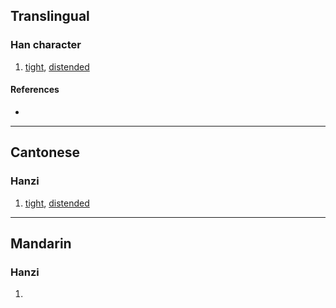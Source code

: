 {{also|搄}}
{{character info}}
==Translingual==

===Han character===
{{Han char|rn=64|rad=手|as=09|sn=12|four=51012|canj=QPMM|ids=⿰扌恆}}

# {{lb|zh|Cantonese}} [[tight]], [[distended]]

====References====
* {{Han ref|kx=0444.120|dkj=12396|dj=0795.100|hdz=31924.020|uh=63EF|ud=25583|bh=D958|bd=55640}}

----

==Cantonese==

===Hanzi===
{{yue-hanzi|jyut=[[hang4]]|y=hang4}}

# [[tight]], [[distended]]

----

==Mandarin==

===Hanzi===
{{cmn-hanzi|pin=[[gèn]] ([[gen4]])|wg=ken<sup>4</sup>}}

# {{rfdef|cmn|sort=手09}}